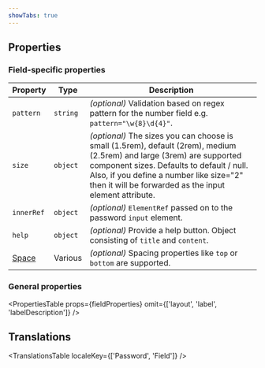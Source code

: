 ```yaml
---
showTabs: true
---
```



## Properties

### Field-specific properties

| Property                                | Type     | Description                                                                                                                                                                                                                                                               |
| --------------------------------------- | -------- | ------------------------------------------------------------------------------------------------------------------------------------------------------------------------------------------------------------------------------------------------------------------------- |
| `pattern`                               | `string` | _(optional)_ Validation based on regex pattern for the number field e.g. `pattern="\w{8}\d{4}"`.                                                                                                                                                                          |
| `size`                                  | `object` | _(optional)_ The sizes you can choose is small (1.5rem), default (2rem), medium (2.5rem) and large (3rem) are supported component sizes. Defaults to default / null. Also, if you define a number like size="2" then it will be forwarded as the input element attribute. |
| `innerRef`                              | `object` | _(optional)_ `ElementRef` passed on to the password `input` element.                                                                                                                                                                                                      |
| `help`                                  | `object` | _(optional)_ Provide a help button. Object consisting of `title` and `content`.                                                                                                                                                                                           |
| [Space](/uilib/layout/space/properties) | Various  | _(optional)_ Spacing properties like `top` or `bottom` are supported.                                                                                                                                                                                                     |

### General properties

<PropertiesTable
  props={fieldProperties}
  omit={['layout', 'label', 'labelDescription']}
/>

## Translations

<TranslationsTable localeKey={['Password', 'Field']} />
